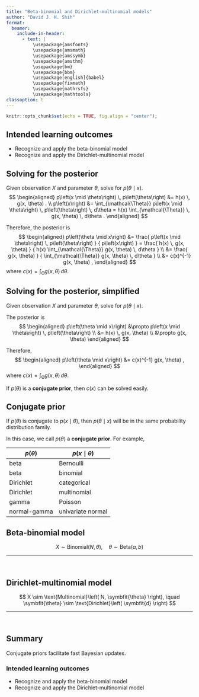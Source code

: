 ```yaml
---
title: "Beta-binomial and Dirichlet-multinomial models"
author: "David J. H. Shih"
format:
  beamer:
    include-in-header:
      - text: |
          \usepackage{amsfonts}
          \usepackage{amsmath}
          \usepackage{amssymb}
          \usepackage{amsthm}
          \usepackage{bm}
          \usepackage{bbm}
          \usepackage[english]{babel}
          \usepackage{fixmath}
          \usepackage{mathrsfs}
          \usepackage{mathtools}
classoption: t  
---
```


```r
knitr::opts_chunk$set(echo = TRUE, fig.align = "center");
```

## Intended learning outcomes {.c}

- Recognize and apply the beta-binomial model
- Recognize and apply the Dirichlet-multinomial model


## Solving for the posterior

Given observation $X$ and parameter $\theta$,
solve for $p\left(\theta \mid x\right)$.
$$
\begin{aligned}
p\left(x \mid \theta\right) \, p\left(\theta\right) 
&= h(x) \, g(x, \theta) . \\
p\left(x\right)
&= \int_{\mathcal{\Theta}}
    p\left(x \mid \theta\right) \, p\left(\theta\right) \, 
   d\theta 
 = h(x) \int_{\mathcal{\Theta}} \, g(x, \theta) \, d\theta .
\end{aligned}
$$

Therefore, the posterior is
$$
\begin{aligned}
p\left(\theta \mid x\right)
&= \frac{ p\left(x \mid \theta\right) \, p\left(\theta\right) }
        { p\left(x\right) } 
 = \frac{ h(x) \, g(x, \theta) }
        { h(x) \int_{\mathcal{\Theta}} g(x, \theta) \, d\theta } \\
&= \frac{ g(x, \theta) }
        { \int_{\mathcal{\Theta}} g(x, \theta) \, d\theta } \\
&= c(x)^{-1} g(x, \theta) ,
\end{aligned}
$$
where $c(x) = \int_{\mathcal{\Theta}} g(x, \theta) \, d\theta$.


## Solving for the posterior, simplified

Given observation $X$ and parameter $\theta$,
solve for $p\left(\theta \mid x\right)$.

The posterior is
$$
\begin{aligned}
p\left(\theta \mid x\right)
&\propto p\left(x \mid \theta\right) \, p\left(\theta\right) \\
&= h(x) \, g(x, \theta) \\
&\propto g(x, \theta)
\end{aligned}
$$

Therefore,
$$
\begin{aligned}
p\left(\theta \mid x\right)
&= c(x)^{-1} g(x, \theta) ,
\end{aligned}
$$
where $c(x) = \int_{\mathcal{\Theta}} g(x, \theta) \, d\theta$.

\bigskip

If $p\left(\theta\right)$ is a **conjugate prior**, then
$c(x)$ can be solved easily.


## Conjugate prior

If $p\left(\theta\right)$ is conjugate to $p\left(x \mid \theta\right)$,
then $p\left(\theta \mid x\right)$ will be in the same probability
distribution family.

In this case, we call $p\left(\theta\right)$ a **conjugate prior**.
For example,

| $p\left(\theta\right)$ | $p\left(x \mid \theta\right)$ |
|--------------|--------------------|
| beta         |  Bernoulli         |
| beta         |  binomial          |
| Dirichlet    |  categorical       |
| Dirichlet    |  multinomial       |
| gamma        |  Poisson           |
| normal-gamma |  univariate normal |


## Beta-binomial model

$$
X \sim \text{Binomial}\left( N, \theta \right), \quad
\theta \sim \text{Beta}\left(a, b\right)
$$


---

\


## Dirichlet-multinomial model

$$
X \sim \text{Multinomial}\left( N, \symbfit{\theta} \right), \quad
\symbfit{\theta} \sim \text{Dirichlet}\left( \symbfit{d} \right)
$$

---

\


## Summary

Conjugate priors facilitate fast Bayesian updates.

\bigskip

### Intended learning outcomes {.c}

- Recognize and apply the beta-binomial model
- Recognize and apply the Dirichlet-multinomial model

